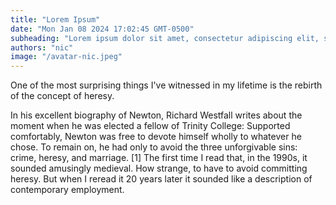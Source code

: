 ```yaml
---
title: "Lorem Ipsum"
date: "Mon Jan 08 2024 17:02:45 GMT-0500"
subheading: "Lorem ipsum dolor sit amet, consectetur adipiscing elit, sed do eiusmod tempor incididunt ut labore et dolore magna aliqua."
authors: "nic"
image: "/avatar-nic.jpeg"
---
```




One of the most surprising things I've witnessed in my lifetime is the rebirth
of the concept of heresy.

In his excellent biography of Newton, Richard Westfall writes about the moment
when he was elected a fellow of Trinity College: Supported comfortably, Newton
was free to devote himself wholly to whatever he chose. To remain on, he had
only to avoid the three unforgivable sins: crime, heresy, and marriage. [1] The
first time I read that, in the 1990s, it sounded amusingly medieval. How
strange, to have to avoid committing heresy. But when I reread it 20 years later
it sounded like a description of contemporary employment.
